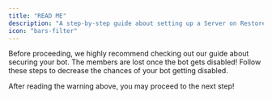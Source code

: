 ```yaml
---
title: "READ ME"
description: "A step-by-step guide about setting up a Server on RestoreCord."
icon: "bars-filter"
---
```

<Warning>
    Before proceeding, we highly recommend checking out our guide about securing your bot. 
    The members are lost once the bot gets disabled!
    <Card title="How to secure your Discord bot." icon="shield" href="/guides/secure-bot">
        Follow these steps to decrease the chances of your bot getting disabled.
    </Card>
</Warning>

<Check>After reading the warning above, you may proceed to the next step!</Check>

<Card title="Continue with the next step!" icon="arrow-right" href="/guides/setup/server/invite-bot" color="2ab673"></Card>

